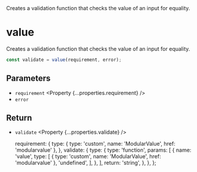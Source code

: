 
<Title>value</Title>
<Description>
  Creates a validation function that checks the value of an input for equality.
</Description>

# value

Creates a validation function that checks the value of an input for equality.

```ts
const validate = value(requirement, error);
```

## Parameters

- `requirement` <Property {...properties.requirement} />
- `error` <Property type="string" />

## Return

- `validate` <Property {...properties.validate} />

  requirement: {
    type: { type: 'custom', name: 'ModularValue', href: 'modularvalue' },
  },
  validate: {
    type: {
      type: 'function',
      params: [
        {
          name: 'value',
          type: [
            { type: 'custom', name: 'ModularValue', href: 'modularvalue' },
            'undefined',
          ],
        },
      ],
      return: 'string',
    },
  },
};
